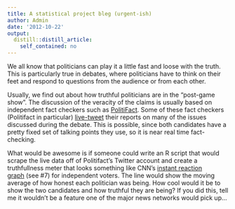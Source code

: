 ```yaml
---
title: A statistical project bleg (urgent-ish)
author: Admin
date: '2012-10-22'
output:
  distill::distill_article:
    self_contained: no
---
```


We all know that politicians can play it a little fast and loose with the truth. This is particularly true in debates, where politicians have to think on their feet and respond to questions from the audience or from each other. 

Usually, we find out about how truthful politicians are in the &#8220;post-game show&#8221;. The discussion of the veracity of the claims is usually based on independent fact checkers such as <a href="http://www.politifact.com/" target="_blank">PolitiFact</a>. Some of these fact checkers (Politifact in particular) <a href="https://twitter.com/politifact" target="_blank">live-tweet</a> their reports on many of the issues discussed during the debate. This is possible, since both candidates have a pretty fixed set of talking points they use, so it is near real time fact-checking. 

What would be awesome is if someone could write an R script that would scrape the live data off of Politifact&#8217;s Twitter account and create a truthfullness meter that looks something like CNN&#8217;s <a href="http://politicalticker.blogs.cnn.com/2012/10/16/13-reasons-to-watch-the-debate-on-cnns-platforms-and-nowhere-else/comment-page-1/" target="_blank">instant reaction graph</a> (see #7) for independent voters. The line would show the moving average of how honest each politician was being. How cool would it be to show the two candidates and how truthful they are being? If you did this, tell me it wouldn&#8217;t be a feature one of the major news networks would pick up&#8230;

